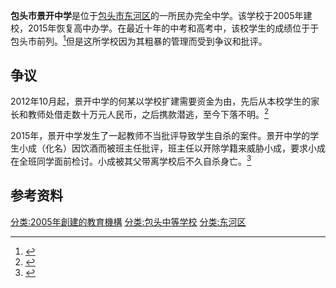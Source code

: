 '''包头市景开中学'''是位于[[包头市|包头市]][[东河区|东河区]]的一所民办完全中学。该学校于2005年建校，2015年恢复高中办学。在最近十年的中考和高考中，该校学生的成绩位于于包头市前列。<ref>{{Cite web|url=http://jy.imnu.edu.cn/info/1014/12211.htm|title=包头市景开中学招聘实习老师简章|date=2019-03-13|accessdate=2020-08-16}}</ref>但是这所学校因为其粗暴的管理而受到争议和批评。

==争议==
2012年10月起，景开中学的何某以学校扩建需要资金为由，先后从本校学生的家长和教师处借走数十万元人民币，之后携款潜逃，至今下落不明。<ref>{{Cite news|url=http://roll.sohu.com/20130523/n376844282.shtml|title=包头市原景开中学一班主任涉嫌诈骗逃亡|date=2013-05-23|accessdate=2020-08-16|publisher=正北方网|newspaper=包头晚报}}</ref>

2015年，景开中学发生了一起教师不当批评导致学生自杀的案件。景开中学的学生小成（化名）因饮酒而被班主任批评，班主任以开除学籍来威胁小成，要求小成在全班同学面前检讨。小成被其父带离学校后不久自杀身亡。<ref>{{Cite news|url=http://lawsocial.nmgnews.com.cn/system/2012/09/10/010832036.shtml|title=包头一15岁学生生日喝酒被逼公开检讨自缢身亡|date=2012-09-10|work=内蒙古晨报|publisher=内蒙古新闻网|accessdate=2020-08-16}}{{Dead link}}</ref>

==参考资料==
{{reflist}}
[[分类:2005年創建的教育機構|分类:2005年創建的教育機構]]
[[分类:包头中等学校|分类:包头中等学校]]
[[分类:东河区|分类:东河区]]

{{内蒙古小作品}}